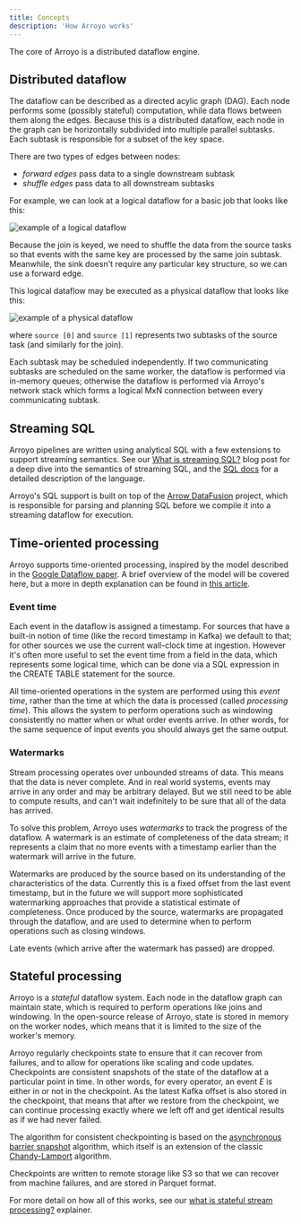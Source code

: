 ```yaml
---
title: Concepts
description: 'How Arroyo works'
---
```


The core of Arroyo is a distributed dataflow engine.

## Distributed dataflow

The dataflow can be described as a directed acylic graph (DAG). Each node performs some (possibly stateful) computation,
while data flows between them along the edges. Because this is a distributed dataflow, each node in the graph can be
horizontally subdivided into multiple parallel subtasks. Each subtask is responsible for a subset of the key space.

There are two types of edges between nodes:

- _forward edges_ pass data to a single downstream subtask
- _shuffle edges_ pass data to all downstream subtasks

For example, we can look at a logical dataflow for a basic job that looks like this:

<Frame>
  <img
    src="/images/dataflow.svg"
    alt="example of a logical dataflow"
    style={{ height: "300px", textAlign: "center" }}
  />
</Frame>

Because the join is keyed, we need to shuffle the data from the source tasks so that events with the same key are
processed by the same join subtask. Meanwhile, the sink doesn't require any particular key structure, so we can use a
forward edge.

This logical dataflow may be executed as a physical dataflow that looks like this:

<Frame>
  <img
    src="/images/physical_plan.svg"
    alt="example of a physical dataflow"
    style={{ height: '400px', textAlign: 'center' }}
  />
</Frame>

where `source [0]` and `source [1]` represents two subtasks of the source task (and similarly for the join).

Each subtask may be scheduled independently. If two communicating subtasks are scheduled on the same worker, the
dataflow is performed via in-memory queues; otherwise the dataflow is performed via Arroyo's network stack which forms
a logical MxN connection between every communicating subtask.

## Streaming SQL

Arroyo pipelines are written using analytical SQL with a few extensions to support streaming semantics. See
our [What is streaming SQL?](https://www.arroyo.dev/blog/what-is-streaming-sql) blog post for a deep dive into
the semantics of streaming SQL, and the [SQL docs](/sql) for a detailed description of the language.

Arroyo's SQL support is built on top of the [Arrow DataFusion](https://arrow.apache.org/datafusion/) project,
which is responsible for parsing and planning SQL before we compile it into a streaming dataflow for execution.

## Time-oriented processing

Arroyo supports time-oriented processing, inspired by the model described in the
[Google Dataflow paper](https://research.google.com/pubs/pub43864.html). A brief
overview of the model will be covered here, but a more in depth explanation can
be found in
[this article](https://www.oreilly.com/radar/the-world-beyond-batch-streaming-101/).

### Event time

Each event in the dataflow is assigned a timestamp. For sources that have a built-in notion of time (like
the record timestamp in Kafka) we default to that; for other sources we use the current wall-clock time
at ingestion. However it's often more useful to set the event time from a field in the data, which represents
some logical time, which can be done via a SQL expression in the CREATE TABLE statement for the source.

All time-oriented operations in the system are performed using this _event time_, rather than the time at which the data
is processed (called _processing time_). This allows the system to perform operations such as windowing consistently
no matter when or what order events arrive. In other words, for the same sequence of input events you should always get
the same output.

### Watermarks

Stream processing operates over unbounded streams of data. This means that the data is never complete. And in real world
systems, events may arrive in any order and may be arbitrary delayed. But we still need to be able to compute results,
and can't wait indefinitely to be sure that all of the data has arrived.

To solve this problem, Arroyo uses _watermarks_ to track the progress of the dataflow. A watermark is an estimate of
completeness of the data stream; it represents a claim that no more events with a timestamp earlier than the watermark
will arrive in the future.

Watermarks are produced by the source based on its understanding of the characteristics of the data. Currently this is
a fixed offset from the last event timestamp, but in the future we will support more sophisticated watermarking approaches
that provide a statistical estimate of completeness. Once produced by the source, watermarks are propagated through the
dataflow, and are used to determine when to perform operations such as closing windows.

Late events (which arrive after the watermark has passed) are dropped.

## Stateful processing

Arroyo is a _stateful_ dataflow system. Each node in the dataflow graph can maintain state, which is required to perform
operations like joins and windowing. In the open-source release of Arroyo, state is stored in memory on the worker nodes,
which means that it is limited to the size of the worker's memory.

Arroyo regularly checkpoints state to ensure that it can recover from failures, and to allow for operations like scaling
and code updates. Checkpoints are consistent snapshots of the state of the dataflow at a particular point in time. In
other words, for every operator, an event _E_ is either in or not in the checkpoint. As the latest Kafka offset is also
stored in the checkpoint, that means that after we restore from the checkpoint, we can continue processing exactly where
we left off and get identical results as if we had never failed.

The algorithm for consistent checkpointing is based on the
[asynchronous barrier snapshot](https://arxiv.org/abs/1506.08603) algorithm, which itself is an extension of the
classic [Chandy-Lamport](https://en.wikipedia.org/wiki/Chandy-Lamport_algorithm) algorithm.

Checkpoints are written to remote storage like S3 so that we can recover from
machine failures, and are stored in Parquet format.

For more detail on how all of this works, see our
[what is stateful stream processing?](https://www.arroyo.dev/blog/stateful-stream-processing)
explainer.
